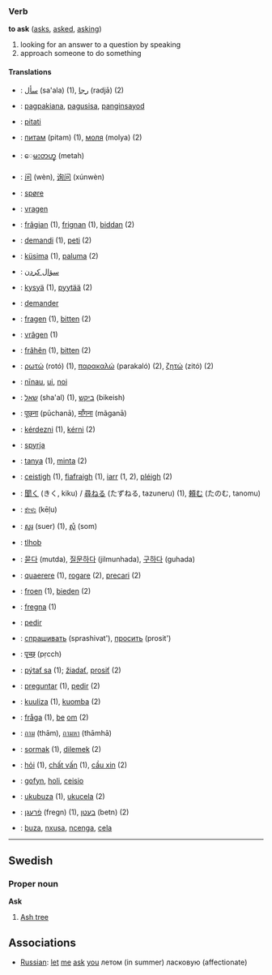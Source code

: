 ===Verb===
'''to ask''' ([[asks]], [[asked]], [[asking]])

# looking for an answer to a question by speaking
# approach someone to do something

====Translations====
*{{ar}}: [[سأل]] (sa'ala) (1), [[رجا]] (radjā) (2)
*{{bns}}: [[pagpakiana]], [[pagusisa]], [[panginsayod]]
*{{bs}}: [[pitati]]
*{{bg}}: [[питам]] (pitam) (1), [[моля]] (molya) (2)
*{{my}}: [[ေမးတဟ္]] (metah)
*{{zh}}: [[问]] (wèn), [[询问]] (xúnwèn)
*{{da}}: [[spøre]]
*{{nl}}: [[vragen]]
*{{ang}}: [[frâgian]] (1), [[frignan]] (1), [[biddan]] (2)
*{{eo}}: [[demandi]] (1), [[peti]] (2)
*{{et}}: [[küsima]] (1), [[paluma]] (2)
*{{fa}}: [[سؤال کردن]]
*{{fi}}: [[kysyä]] (1), [[pyytää]] (2)
*{{fr}}: [[demander]]
*{{de}}: [[fragen]] (1), [[bitten]] (2)
*{{gmh}}: [[vrâgen]] (1)
*{{goh}}: [[frâhên]] (1), [[bitten]] (2)
*{{el}}: [[ρωτώ]] (rotó) (1), [[παρακαλώ]] (parakaló) (2), [[ζητώ]] (zitó) (2)
*{{haw}}: [[nīnau]], [[ui]], [[noi]]
*{{he}}: [[שאל]] (sha'al) (1), [[ביקש]] (bikeish)
*{{hi}}: [[पूछना]] (pūchanā), [[माँगना]] (mãganā)
*{{hu}}: [[kérdezni]] (1), [[kérni]] (2)
*{{is}}: [[spyrja]]
*{{id}}: [[tanya]] (1), [[minta]] (2)
*{{ga}}: [[ceistigh]] (1), [[fiafraigh]] (1), [[iarr]] (1, 2), [[pléigh]] (2)
*{{ja}}: [[聞く]] (きく, kiku) / [[尋ねる]] (たずねる, tazuneru) (1), [[頼む]] (たのむ, tanomu)
*{{kn}}: [[ಕೇಳು]] (kēḷu)
*{{km}}: [[សួរ]] (suer) (1), [[សុំ]] (som)
*{{tlh}}: [[tlhob]]
*{{ko}}: [[묻다]] (mutda), [[질문하다]] (jilmunhada), [[구하다]] (guhada)
*{{la}}: [[quaerere]] (1), [[rogare]] (2), [[precari]] (2)
*{{lb}}: [[froen]] (1), [[bieden]] (2)
*{{non}}: [[fregna]] (1)
*{{pt}}: [[pedir]]
*{{ru}}: [[спрашивать]] (sprashivat'), [[просить]] (prosit')
*{{sa}}: [[पृच्छ्]] (pṛcch)
*{{sk}}: [[pýtať sa]] (1); [[žiadať]], [[prosiť]] (2)
*{{es}}: [[preguntar]] (1), [[pedir]] (2)
*{{sw}}: [[kuuliza]] (1), [[kuomba]] (2)
*{{sv}}: [[fråga]] (1), [[be]] [[om]] (2)
*{{th}}: [[ถาม]] (thām), [[ถามหา]] (thāmhā)
*{{tr}}: [[sormak]] (1), [[dilemek]] (2)
*{{vi}}: [[hỏi]] (1), [[chất vấn]] (1), [[cầu xin]] (2)
*{{cy}}: [[gofyn]], [[holi]], [[ceisio]]
*{{xh}}: [[ukubuza]] (1), [[ukucela]] (2)
*{{yi}}: [[פֿרעגן]] (fregn) (1), [[בעטן]] (betn) (2)
*{{zu}}: [[buza]], [[nxusa]], [[ncenga]], [[cela]]

----

==Swedish==
===Proper noun===
'''Ask'''

# [[Ash tree]]

==Associations==
*[[Russian]]: [[let]] [[me]] [[ask]] [[you]] летом (in summer) ласковую (affectionate)
